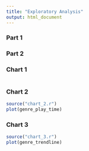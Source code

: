 ```yaml
---
title: "Exploratory Analysis"
output: html_document
---
```


### Part 1

### Part 2

### Chart 1
```r

```

### Chart 2
```r
source("chart_2.r")
plot(genre_play_time)
```

### Chart 3
```r
source("chart_3.r")
plot(genre_trendline)
```

